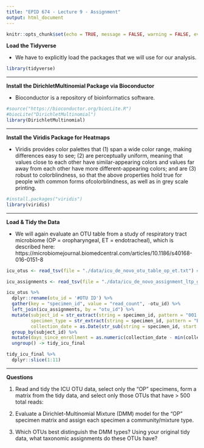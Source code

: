 ```yaml
---
title: "EPID 674 - Lecture 9 - Assignment"
output: html_document
---
```


```r
knitr::opts_chunk$set(echo = TRUE, message = FALSE, warning = FALSE, eval = FALSE)
```

__Load the Tidyverse__

* We have to explicitly load the packages that we will use for our analysis.

```r

library(tidyverse)

```

***

__Install the DirichletMultinomial Package via Bioconductor__

* Bioconductor is a repository of bioinformatics software.

```r

#source("https://bioconductor.org/biocLite.R")
#biocLite("DirichletMultinomial")
library(DirichletMultinomial)

```

***

__Install the Viridis Package for Heatmaps__

* Viridis provides color palettes that (1) span a wide color range, making differences easy to see; (2) are perceptually uniform, meaning that values close to each other have similar-appearing colors and values far away from each other have more different-appearing colors; and are (3) robust to colorblindness, so that the above properties hold true for people with common forms ofcolorblindness, as well as in grey scale printing.

```r

#install.packages("viridis")
library(viridis)

```

***

__Load & Tidy the Data__

* We will again evaluate an OTU table from a study of respiratory tract microbiome (OP = oropharyngeal, ET = endotracheal), which is described here: https://microbiomejournal.biomedcentral.com/articles/10.1186/s40168-016-0151-8

```r

icu_otus <- read_tsv(file = "./data/icu_de_novo_otu_table_op_et.txt") # we skip the first line because it holds a file descriptor, not tabular data

icu_assignments <- read_tsv(file = "./data/icu_de_novo_assignment_ltp_genus.txt")

icu_otus %>%
  dplyr::rename(otu_id = '#OTU ID') %>%
  gather(key = "specimen_id", value = "read_count", -otu_id) %>%
  left_join(icu_assignments, by = "otu_id") %>%
  mutate(subject_id = str_extract(string = specimen_id, pattern = "001|002|003|004|005|006|007|008|009|010|011|012|013|014|015"),
         specimen_type = str_extract(string = specimen_id, pattern = "ET|OP"),
         collection_date = as.Date(str_sub(string = specimen_id, start = 12, end = 19), format = "%Y%m%d")) %>%
  group_by(subject_id) %>%
  mutate(days_since_enrollment = as.numeric(collection_date - min(collection_date))) %>%
  ungroup() -> tidy_icu_final

tidy_icu_final %>%
  dplyr::slice(1:11)

```

***

__Questions__

1. Read and tidy the ICU OTU data, select only the "OP" specimens, form a matrix from the tidy data, and select only those OTUs that have > 500 total reads:



2. Evaluate a Dirichlet-Multinomial Mixture (DMM) model for the "OP" specimen matrix and assign each specimen a community/mixture type.


3. Which OTUs best distinguish the DMM types? Using your original tidy data, what taxonomic assignments do these OTUs have?


